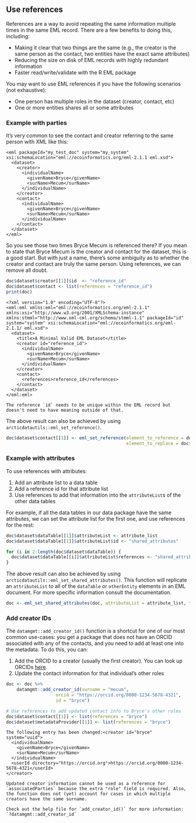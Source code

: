 ## Use references

References are a way to avoid repeating the same information multiple times in the same EML record. There are a few benefits to doing this, including:
    
-   Making it clear that two things are the same (e.g., the creator is the same person as the contact, two entities have the exact same attributes)
-   Reducing the size on disk of EML records with highly redundant information
-   Faster read/write/validate with the R EML package

You may want to use EML references if you have the following scenarios (not exhaustive):
    
-   One person has multiple roles in the dataset (creator, contact, etc)
-   One or more entities shares all or some attributes

### Example with parties

It's very common to see the contact and creator referring to the same person with XML like this:
    
```
<eml packageId="my_test_doc" system="my_system" xsi:schemaLocation="eml://ecoinformatics.org/eml-2.1.1 eml.xsd">
  <dataset>
    <creator>
      <individualName>
        <givenName>Bryce</givenName>
        <surName>Mecum</surName>
      </individualName>
    </creator>
    <contact>
      <individualName>
        <givenName>Bryce</givenName>
        <surName>Mecum</surName>
      </individualName>
    </contact>
  </dataset>
</eml>
```

So you see those two times Bryce Mecum is referenced there? If you mean to state that Bryce Mecum is the creator and contact for the dataset, this is a good start. But with just a name, there's some ambiguity as to whether the creator and contact are truly the same person. Using references, we can remove all doubt.

``` r
doc$dataset$creator[[1]]$id  <- "reference_id"
doc$dataset$contact <- list(references = "reference_id") 
print(doc)
```

```
<?xml version="1.0" encoding="UTF-8"?>
<eml:eml xmlns:eml="eml://ecoinformatics.org/eml-2.1.1" xmlns:xsi="http://www.w3.org/2001/XMLSchema-instance" xmlns:stmml="http://www.xml-cml.org/schema/stmml-1.1" packageId="id" system="system" xsi:schemaLocation="eml://ecoinformatics.org/eml-2.1.1/ eml.xsd">
  <dataset>
    <title>A Minimal Valid EML Dataset</title>
    <creator id="reference_id">
      <individualName>
        <givenName>Bryce</givenName>
        <surName>Mecum</surName>
      </individualName>
    </creator>
    <contact>
      <references>reference_id</references>
    </contact>
  </dataset>
</eml:eml>
```


```block
The reference `id` needs to be unique within the EML record but doesn't need to have meaning outside of that.
```

The above result can also be achieved by using `arcticdatautils::eml_set_reference()`. 

```r
doc$dataset$contact[[1]] <- eml_set_reference(element_to_reference = doc$dataset$creator[[1]],
                                              element_to_replace = doc$dataset$contact[[1]])
```

### Example with attributes

To use references with attributes:

1. Add an attribute list to a data table
2. Add a reference id for that attribute list
3. Use references to add that information into the `attributeList`s of the other data tables

For example, if all the data tables in our data package have the same attributes, we can set the attribute list for the first one, and use references for the rest:

``` r
doc$dataset$dataTable[[1]]$attributeList <- attribute_list
doc$dataset$dataTable[[1]]$attributeList$id <- "shared_attributes"

for (i in 2:length(doc$dataset$dataTable)) {
  doc$dataset$dataTable[[i]]$attributeList$references <- "shared_attributes"
}
```

The above result can also be achieved by using `arcticdatautils::eml_set_shared_attributes()`. This function will replicate an `attributeList` to all of the `dataTable` or `otherEntity` elements in an EML document. For more specific information consult the documentation. 

```r
doc <- eml_set_shared_attributes(doc, attributeList = attribute_list, type = 'dataTable')
```

### Add creator IDs

The `datamgmt::add_creator_id()` function is a shortcut for one of our most common use-cases: you get a package that does not have an ORCID associated with any of the contacts, and you need to add at least one into the metadata. To do this, you can:

1. Add the ORCID to a creator (usually the first creator). You can look up ORCIDs [here](https://orcid.org/orcid-search/search). 
2. Update the contact information for that individual's other roles

```r
doc <- doc %>%
    datamgmt::add_creator_id(surname = "mecum",
                   orcid = "https://orcid.org/0000-1234-5678-4321",
                   id = "bryce")

# Use references to add updated contact info to Bryce's other roles
doc$dataset$contact[[1]] <- list(references = "bryce")
doc$dataset$metadataProvider[[1]] <- list(references = "bryce")
```

```
The following entry has been changed:<creator id="bryce" system="uuid">
  <individualName>
    <givenName>Bryce</givenName>
    <surName>Mecum</surName>
  </individualName>
  <userId directory="https://orcid.org">https://orcid.org/0000-1234-5678-4321</userId>
</creator>
```

```block
Updated creator information cannot be used as a reference for `associatedParties` because the extra "role" field is required. Also, the function does not (yet) account for cases in which multiple creators have the same surname.

Check out the help file for `add_creator_id()` for more information: 
`?datamgmt::add_creator_id`
```


